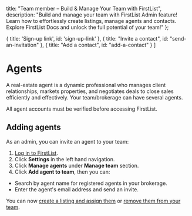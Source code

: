 
<meta name="og:title" content="Invite your agent to FirstList as an Admin." />
<meta name="og:description" content="Effortlessly manage your team & streamline communication. Learn how FirstList Admin feature empower team and brokerage admins to create listings, manage agents and contacts. Explore FirstList Docs!"/>

  title: "Team member – Build & Manage Your Team with FirstList",
  description: "Build and manage your team with FirstList Admin feature! Learn how to effortlessly create listings, manage agents and contacts. Explore FirstList Docs and unlock the full potential of your team!"
};


  { title: 'Sign-up link', id: 'sign-up-link' },
  { title: "Invite a contact", id: "send-an-invitation" },
  { title: "Add a contact", id: "add-a-contact" }
]

<HeroPattern />

# Agents

A real-estate agent is a dynamic professional who manages client relationships, markets properties, and negotiates deals to close sales efficiently and effectively. Your team/brokerage can have several agents.

<Note>All agent accounts must be verified before accessing FirstList.</Note>

## Adding agents

As an admin, you can invite an agent to your team:

1. <a href="https://app.firstlist.co/login" target="_blank">Log in to FirstList</a>.
2. Click **Settings** in the left hand navigation.
3. Click **Manage agents** under **Manage team** section.
4. Click **Add agent to team**, then you can:
  * Search by agent name for registered agents in your brokerage.
  * Enter the agent's email address and send an invite.

You can now [create a listing and assign them](/brokerage-management/admin-create-a-listing) or [remove them from your team](/brokerage-management/removing-an-agent).
